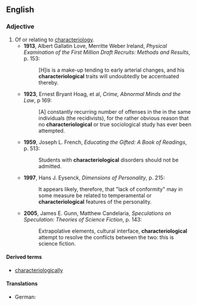 ==English==

===Adjective===
{{en-adj}}
# Of or relating to [[characteriology]].
#* '''1913''', Albert Gallatin Love, Merritte Weber Ireland, ''Physical Examination of the First Million Draft Recruits: Methods and Results'', p. 153:
#*: [H]is is a make-up tending to early arterial changes, and his '''characteriological''' traits will undoubtedly be accentuated thereby.
#* '''1923''', Ernest Bryant Hoag, et al, ''Crime, Abnormal Minds and the Law'', p 169:
#*: [A] constantly recurring number of offenses in the in the same individuals (the recidivists), for the rather obvious reason that no '''characteriological''' or true sociological study has ever been attempted. 
#* '''1959''', Joseph L. French, ''Educating the Gifted: A Book of Readings'', p. 513:
#*: Students with '''characteriological''' disorders should not be admitted. 
#* '''1997''', Hans J. Eysenck, ''Dimensions of Personality'', p. 215:
#*: It appears likely, therefore, that "lack of conformity" may in some measure be related to temperamental or '''characteriological''' features of the personality.
#* '''2005''',  James E. Gunn, Matthew Candelaria, ''Speculations on Speculation: Theories of Science Fiction'', p. 143:
#*: Extrapolative elements, cultural interface, '''characteriological''' attempt to resolve the conflicts between the two: this is science fiction.

====Derived terms====
* [[characteriologically]]

====Translations====
* German: {{t-|de|charakteriologisch}}